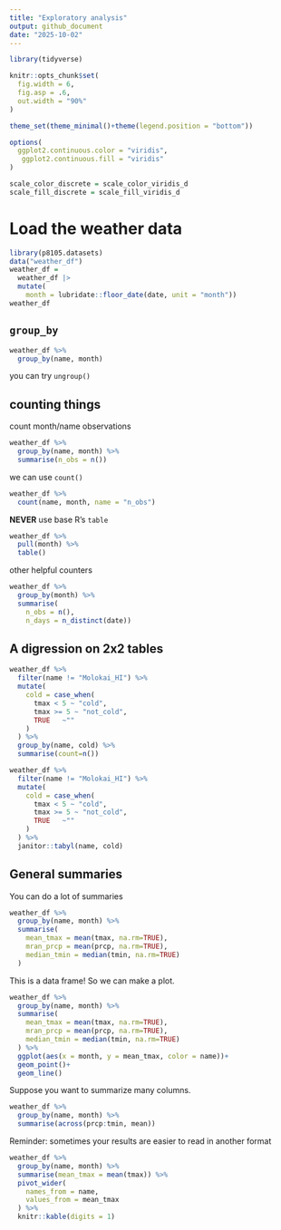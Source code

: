 ```yaml
---
title: "Exploratory analysis"
output: github_document
date: "2025-10-02"
---
```



```r
library(tidyverse)

knitr::opts_chunk$set(
  fig.width = 6,
  fig.asp = .6,
  out.width = "90%"
)

theme_set(theme_minimal()+theme(legend.position = "bottom"))

options(
  ggplot2.continuous.color = "viridis",
   ggplot2.continuous.fill = "viridis"
)

scale_color_discrete = scale_color_viridis_d
scale_fill_discrete = scale_fill_viridis_d
```


# Load the weather data

```r
library(p8105.datasets)
data("weather_df")
weather_df = 
  weather_df |>
  mutate(
    month = lubridate::floor_date(date, unit = "month"))
weather_df
```


## `group_by`

```r
weather_df %>%
  group_by(name, month)
```
you can try `ungroup()`


## counting things

count month/name observations

```r
weather_df %>%
  group_by(name, month) %>%
  summarise(n_obs = n())
```

we can use `count()`

```r
weather_df %>%
  count(name, month, name = "n_obs")
```

**NEVER** use base R's `table`

```r
weather_df %>%
  pull(month) %>%
  table()
```


other helpful counters

```r
weather_df %>%
  group_by(month) %>%
  summarise(
    n_obs = n(),
    n_days = n_distinct(date))
```


## A digression on 2x2 tables

```r
weather_df %>% 
  filter(name != "Molokai_HI") %>%
  mutate(
    cold = case_when(
      tmax < 5 ~ "cold",
      tmax >= 5 ~ "not_cold",
      TRUE   ~""
    )
  ) %>%
  group_by(name, cold) %>%
  summarise(count=n())
```



```r
weather_df %>% 
  filter(name != "Molokai_HI") %>%
  mutate(
    cold = case_when(
      tmax < 5 ~ "cold",
      tmax >= 5 ~ "not_cold",
      TRUE   ~""
    )
  ) %>%
  janitor::tabyl(name, cold)
```


## General summaries

You can do a lot of summaries

```r
weather_df %>%
  group_by(name, month) %>%
  summarise(
    mean_tmax = mean(tmax, na.rm=TRUE),
    mran_prcp = mean(prcp, na.rm=TRUE),
    median_tmin = median(tmin, na.rm=TRUE)
  )
```
 
This is a data frame! So we can make a plot.

```r
weather_df %>%
  group_by(name, month) %>%
  summarise(
    mean_tmax = mean(tmax, na.rm=TRUE),
    mran_prcp = mean(prcp, na.rm=TRUE),
    median_tmin = median(tmin, na.rm=TRUE)
  ) %>%
  ggplot(aes(x = month, y = mean_tmax, color = name))+
  geom_point()+
  geom_line()
```


Suppose you want to summarize many columns.

```r
weather_df %>%
  group_by(name, month) %>%
  summarise(across(prcp:tmin, mean))
```

Reminder: sometimes your results are easier to read in another format

```r
weather_df %>%
  group_by(name, month) %>%
  summarise(mean_tmax = mean(tmax)) %>%
  pivot_wider(
    names_from = name,
    values_from = mean_tmax
  ) %>%
  knitr::kable(digits = 1)
```










